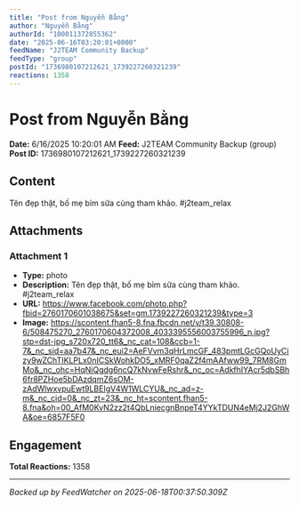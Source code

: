 ```yaml
---
title: "Post from Nguyễn Bằng"
author: "Nguyễn Bằng"
authorId: "100011372855362"
date: "2025-06-16T03:20:01+0000"
feedName: "J2TEAM Community Backup"
feedType: "group"
postId: "1736980107212621_1739227260321239"
reactions: 1358
---
```


# Post from Nguyễn Bằng

**Date:** 6/16/2025 10:20:01 AM
**Feed:** J2TEAM Community Backup (group)
**Post ID:** 1736980107212621_1739227260321239

## Content

Tên đẹp thật, bố mẹ bỉm sữa cùng tham khảo.
#j2team_relax

## Attachments

### Attachment 1
- **Type:** photo
- **Description:** Tên đẹp thật, bố mẹ bỉm sữa cùng tham khảo.
#j2team_relax
- **URL:** https://www.facebook.com/photo.php?fbid=2760170601038675&set=gm.1739227260321239&type=3
- **Image:** https://scontent.fhan5-8.fna.fbcdn.net/v/t39.30808-6/508475270_2760170604372008_4033395556003755996_n.jpg?stp=dst-jpg_s720x720_tt6&_nc_cat=108&ccb=1-7&_nc_sid=aa7b47&_nc_eui2=AeFVvm3qHrLmcGF_483pmtLGcGQoUyCizy9wZChTIKLPLx0nICSkWohkDO5_xMRF0qaZ2f4mAAfww99_7RM8GmMo&_nc_ohc=HqNiQgdg6ncQ7kNvwFeRshr&_nc_oc=AdkfhIYAcr5dbSBh6fr8PZHoe5bDAzdqmZ6sOM-zAdWlwxvpuEwt9LBEIgV4W1WLCYU&_nc_ad=z-m&_nc_cid=0&_nc_zt=23&_nc_ht=scontent.fhan5-8.fna&oh=00_AfM0KvN2zz2t4QbLniecgnBnpeT4YYkTDUN4eMj2J2GhWA&oe=6857F5F0

## Engagement

**Total Reactions:** 1358

---
*Backed up by FeedWatcher on 2025-06-18T00:37:50.309Z*
